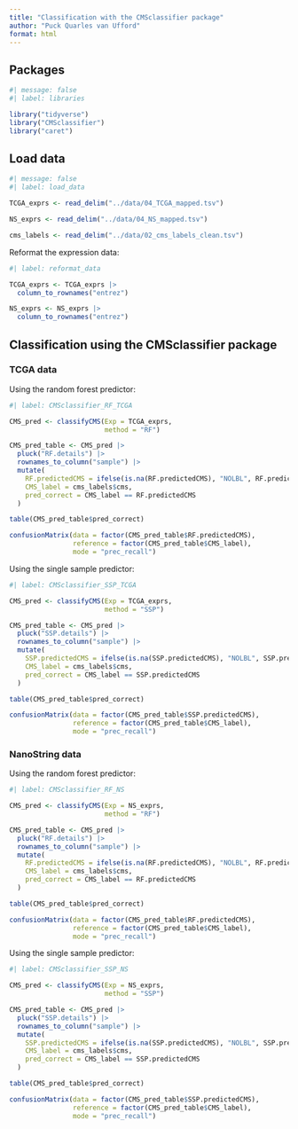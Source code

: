 ```yaml
---
title: "Classification with the CMSclassifier package"
author: "Puck Quarles van Ufford"
format: html
---
```


## Packages

```r
#| message: false
#| label: libraries

library("tidyverse")
library("CMSclassifier")
library("caret")
```

## Load data

```r
#| message: false
#| label: load_data

TCGA_exprs <- read_delim("../data/04_TCGA_mapped.tsv")

NS_exprs <- read_delim("../data/04_NS_mapped.tsv")

cms_labels <- read_delim("../data/02_cms_labels_clean.tsv")
```

Reformat the expression data:

```r
#| label: reformat_data

TCGA_exprs <- TCGA_exprs |> 
  column_to_rownames("entrez")

NS_exprs <- NS_exprs |> 
  column_to_rownames("entrez")
```

## Classification using the CMSclassifier package

### TCGA data

Using the random forest predictor:

```r
#| label: CMSclassifier_RF_TCGA

CMS_pred <- classifyCMS(Exp = TCGA_exprs,
                        method = "RF")

CMS_pred_table <- CMS_pred |>
  pluck("RF.details") |>
  rownames_to_column("sample") |> 
  mutate(
    RF.predictedCMS = ifelse(is.na(RF.predictedCMS), "NOLBL", RF.predictedCMS),
    CMS_label = cms_labels$cms,
    pred_correct = CMS_label == RF.predictedCMS
  )

table(CMS_pred_table$pred_correct)

confusionMatrix(data = factor(CMS_pred_table$RF.predictedCMS), 
                reference = factor(CMS_pred_table$CMS_label), 
                mode = "prec_recall")
```

Using the single sample predictor: 

```r
#| label: CMSclassifier_SSP_TCGA

CMS_pred <- classifyCMS(Exp = TCGA_exprs,
                        method = "SSP")

CMS_pred_table <- CMS_pred |>
  pluck("SSP.details") |>
  rownames_to_column("sample") |> 
  mutate(
    SSP.predictedCMS = ifelse(is.na(SSP.predictedCMS), "NOLBL", SSP.predictedCMS),
    CMS_label = cms_labels$cms,
    pred_correct = CMS_label == SSP.predictedCMS
  )

table(CMS_pred_table$pred_correct)

confusionMatrix(data = factor(CMS_pred_table$SSP.predictedCMS), 
                reference = factor(CMS_pred_table$CMS_label), 
                mode = "prec_recall")
```

### NanoString data

Using the random forest predictor:

```r
#| label: CMSclassifier_RF_NS

CMS_pred <- classifyCMS(Exp = NS_exprs,
                        method = "RF")

CMS_pred_table <- CMS_pred |>
  pluck("RF.details") |>
  rownames_to_column("sample") |> 
  mutate(
    RF.predictedCMS = ifelse(is.na(RF.predictedCMS), "NOLBL", RF.predictedCMS),
    CMS_label = cms_labels$cms,
    pred_correct = CMS_label == RF.predictedCMS
  )

table(CMS_pred_table$pred_correct)

confusionMatrix(data = factor(CMS_pred_table$RF.predictedCMS), 
                reference = factor(CMS_pred_table$CMS_label), 
                mode = "prec_recall")
```

Using the single sample predictor:

```r
#| label: CMSclassifier_SSP_NS

CMS_pred <- classifyCMS(Exp = NS_exprs,
                        method = "SSP")

CMS_pred_table <- CMS_pred |>
  pluck("SSP.details") |>
  rownames_to_column("sample") |> 
  mutate(
    SSP.predictedCMS = ifelse(is.na(SSP.predictedCMS), "NOLBL", SSP.predictedCMS),
    CMS_label = cms_labels$cms,
    pred_correct = CMS_label == SSP.predictedCMS
  )

table(CMS_pred_table$pred_correct)

confusionMatrix(data = factor(CMS_pred_table$SSP.predictedCMS), 
                reference = factor(CMS_pred_table$CMS_label), 
                mode = "prec_recall")
```

